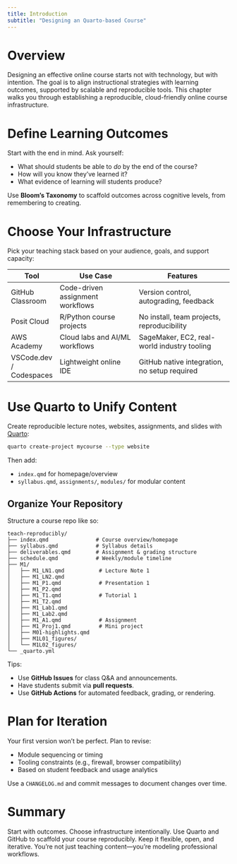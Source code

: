 ```yaml
---
title: Introduction
subtitle: "Designing an Quarto-based Course"
---
```


# Overview

Designing an effective online course starts not with technology, but with intention. The goal is to align instructional strategies with learning outcomes, supported by scalable and reproducible tools. This chapter walks you through establishing a reproducible, cloud-friendly online course infrastructure.

# Define Learning Outcomes

Start with the end in mind. Ask yourself:

- What should students be able to *do* by the end of the course?
- How will you know they’ve learned it?
- What evidence of learning will students produce?

Use **Bloom’s Taxonomy** to scaffold outcomes across cognitive levels, from remembering to creating.

# Choose Your Infrastructure

Pick your teaching stack based on your audience, goals, and support capacity:

| Tool              | Use Case                              | Features                                      |
|-------------------|----------------------------------------|-----------------------------------------------|
| GitHub Classroom  | Code-driven assignment workflows       | Version control, autograding, feedback        |
| Posit Cloud       | R/Python course projects               | No install, team projects, reproducibility     |
| AWS Academy       | Cloud labs and AI/ML workflows         | SageMaker, EC2, real-world industry tooling    |
| VSCode.dev / Codespaces | Lightweight online IDE         | GitHub native integration, no setup required   |

# Use Quarto to Unify Content

Create reproducible lecture notes, websites, assignments, and slides with [Quarto](https://quarto.org):

```bash
quarto create-project mycourse --type website
```

Then add:

- `index.qmd` for homepage/overview
- `syllabus.qmd`, `assignments/`, `modules/` for modular content

## Organize Your Repository

Structure a course repo like so:

```
teach-reproducibly/
├── index.qmd               # Course overview/homepage
├── syllabus.qmd            # Syllabus details
├── deliverables.qmd        # Assignment & grading structure
├── schedule.qmd            # Weekly/module timeline
├── M1/
│   ├── M1_LN1.qmd           # Lecture Note 1
│   ├── M1_LN2.qmd
│   ├── M1_P1.qmd            # Presentation 1
│   ├── M1_P2.qmd
│   ├── M1_T1.qmd            # Tutorial 1
│   ├── M1_T2.qmd
│   ├── M1_Lab1.qmd
│   ├── M1_Lab2.qmd
│   ├── M1_A1.qmd            # Assignment
│   ├── M1_Proj1.qmd         # Mini project
│   ├── M01-highlights.qmd
│   ├── M1L01_figures/
│   └── M1L02_figures/
└── _quarto.yml

```

Tips:

* Use **GitHub Issues** for class Q\&A and announcements.
* Have students submit via **pull requests**.
* Use **GitHub Actions** for automated feedback, grading, or rendering.

# Plan for Iteration

Your first version won’t be perfect. Plan to revise:

* Module sequencing or timing
* Tooling constraints (e.g., firewall, browser compatibility)
* Based on student feedback and usage analytics

Use a `CHANGELOG.md` and commit messages to document changes over time.

# Summary

Start with outcomes. Choose infrastructure intentionally. Use Quarto and GitHub to scaffold your course reproducibly. Keep it flexible, open, and iterative. You’re not just teaching content—you’re modeling professional workflows.
